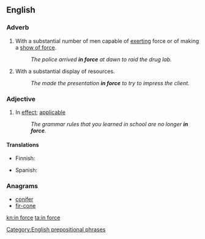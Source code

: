 ==English==

===Adverb===
{{en-adv|head=[[in]] [[force]]|-}}
# With a substantial number of men capable of [[exerting]] force or of making a [[show of force]].
#: ''The police arrived '''in force''' at dawn to raid the drug lab.''
# With a substantial display of resources.
#: ''The made the presentation '''in force''' to try to impress the client.''

===Adjective===
{{en-adj|head=[[in]] [[force]]|-}}
# In [[effect]]; [[applicable]]
#: ''The grammar rules that you learned in school are no longer '''in force'''.''

====Translations====
{{trans-top|applicable}}
* Finnish: {{t|fi|voimassa}}
{{trans-mid}}
* Spanish: {{t-|es|en vigor}}
{{trans-bottom}}

===Anagrams===
* [[conifer#English|conifer]]
* [[fir-cone#English|fir-cone]]

[[Category:English prepositional phrases]]

[[kn:in force]]
[[ta:in force]]